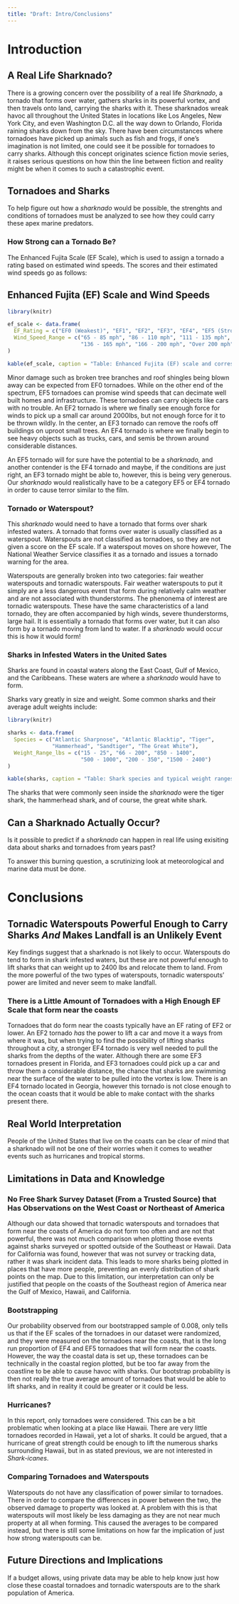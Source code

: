 ---
title: "Draft: Intro/Conclusions"
---

# Introduction

## A Real Life Sharknado?

There is a growing concern over the possibility of a real life *Sharknado*, a tornado that forms over water, gathers sharks in its powerful vortex, and then travels onto land, carrying the sharks with it. These sharknados wreak havoc all throughout the United States in locations like Los Angeles, New York City, and even Washington D.C. all the way down to Orlando, Florida raining sharks down from the sky. There have been circumstances where tornadoes have picked up animals such as fish and frogs, if one's imagination is not limited, one could see it be possible for tornadoes to carry sharks. Although this concept originates science fiction movie series, it raises serious questions on how thin the line between fiction and reality might be when it comes to such a catastrophic event.

## Tornadoes and Sharks

To help figure out how a *sharknado* would be possible, the strenghts and conditions of tornadoes must be analyzed to see how they could carry these apex marine predators.

### How Strong can a Tornado Be?

The Enhanced Fujita Scale (EF Scale), which is used to assign a tornado a rating based on estimated wind speeds. The scores and their estimated wind speeds go as follows:

## Enhanced Fujita (EF) Scale and Wind Speeds

```{r, echo= FALSE}
library(knitr)

ef_scale <- data.frame(
  EF_Rating = c("EF0 (Weakest)", "EF1", "EF2", "EF3", "EF4", "EF5 (Strongest)"),
  Wind_Speed_Range = c("65 - 85 mph", "86 - 110 mph", "111 - 135 mph",
                       "136 - 165 mph", "166 - 200 mph", "Over 200 mph")
)

kable(ef_scale, caption = "Table: Enhanced Fujita (EF) scale and corresponding wind speeds")
```

Minor damage such as broken tree branches and roof shingles being blown away can be expected from EF0 tornadoes. While on the other end of the spectrum, EF5 tornadoes can promise wind speeds that can decimate well built homes and infrastructure. These tornadoes can carry objects like cars with no trouble. An EF2 tornado is where we finally see enough force for winds to pick up a small car around 2000lbs, but not enough force for it to be thrown wildly. In the center, an EF3 tornado can remove the roofs off buildings on uproot small trees. An EF4 tornado is where we finally begin to see heavy objects such as trucks, cars, and semis be thrown around considerable distances.

An EF5 tornado will for sure have the potential to be a *sharknado,* and another contender is the EF4 tornado and maybe, if the conditions are just right, an EF3 tornado might be able to, however, this is being very generous. Our *sharknado* would realistically have to be a category EF5 or EF4 tornado in order to cause terror similar to the film.

### Tornado or Waterspout?

This *sharknado* would need to have a tornado that forms over shark infested waters. A tornado that forms over water is usually classified as a waterspout. Waterspouts are not classified as tornadoes, so they are not given a score on the EF scale. If a waterspout moves on shore however, The National Weather Service classifies it as a tornado and issues a tornado warning for the area.

Waterspouts are generally broken into two categories: fair weather waterspouts and tornadic waterspouts. Fair weather waterspouts to put it simply are a less dangerous event that form during relatively calm weather and are not associated with thunderstorms. The phenonema of interest are tornadic waterspouts. These have the same characteristics of a land tornado, they are often accompanied by high winds, severe thunderstorms, large hail. It is essentially a tornado that forms over water, but it can also form by a tornado moving from land to water. If a *sharknado* would occur this is how it would form!

### Sharks in Infested Waters in the United Sates

Sharks are found in coastal waters along the East Coast, Gulf of Mexico, and the Caribbeans. These waters are where a *sharknado* would have to form.

Sharks vary greatly in size and weight. Some common sharks and their average adult weights include:

```{r, echo=FALSE}
library(knitr)

sharks <- data.frame(
  Species = c("Atlantic Sharpnose", "Atlantic Blacktip", "Tiger",
              "Hammerhead", "Sandtiger", "The Great White"),
  Weight_Range_lbs = c("15 - 25", "66 - 200", "850 - 1400",
                       "500 - 1000", "200 - 350", "1500 - 2400")
)

kable(sharks, caption = "Table: Shark species and typical weight ranges")
```

The sharks that were commonly seen inside the *sharknado* were the tiger shark, the hammerhead shark, and of course, the great white shark.

## Can a Sharknado Actually Occur?

Is it possible to predict if a *sharknado* can happen in real life using exisiting data about sharks and tornadoes from years past?

To answer this burning question, a scrutinizing look at meteorological and marine data must be done.

# Conclusions

## Tornadic Waterspouts Powerful Enough to Carry Sharks *And* Makes Landfall is an Unlikely Event

Key findings suggest that a sharknado is not likely to occur. Waterspouts do tend to form in shark infested waters, but these are not powerful enough to lift sharks that can weight up to 2400 lbs and relocate them to land. From the more powerful of the two types of waterspouts, tornadic waterspouts' power are limited and never seem to make landfall.

### There is a Little Amount of Tornadoes with a High Enough EF Scale that form near the coasts

Tornadoes that do form near the coasts typically have an EF rating of EF2 or lower. An EF2 tornado *has* the power to lift a car and move it a ways from where it was, but when trying to find the possibility of lifting sharks throughout a city, a stronger EF4 tornado is very well needed to pull the sharks from the depths of the water. Although there are some EF3 tornadoes present in Florida, and EF3 tornadoes could pick up a car and throw them a considerable distance, the chance that sharks are swimming near the surface of the water to be pulled into the vortex is low. There is an EF4 tornado located in Georgia, however this tornado is not close enough to the ocean coasts that it would be able to make contact with the sharks present there.

## Real World Interpretation

People of the United States that live on the coasts can be clear of mind that a sharknado will not be one of their worries when it comes to weather events such as hurricanes and tropical storms.

## Limitations in Data and Knowledge

### No Free Shark Survey Dataset (From a Trusted Source) that Has Observations on the West Coast or Northeast of America

Although our data showed that tornadic waterspouts and tornadoes that form near the coasts of America do not form too often and are not that powerful, there was not much comparison when plotting those events against sharks surveyed or spotted outside of the Southeast or Hawaii. Data for California was found, however that was not survey or tracking data, rather it was shark incident data. This leads to more sharks being plotted in places that have more people, preventing an evenly distribution of shark points on the map. Due to this limitation, our interpretation can only be justified that people on the coasts of the Southeast region of America near the Gulf of Mexico, Hawaii, and California.

### Bootstrapping

Our probability observed from our bootstrapped sample of 0.008, only tells us that if the EF scales of the tornadoes in our dataset were randomized, and they were measured on the tornadoes near the coasts, that is the long run proportion of EF4 and EF5 tornadoes that will form near the coasts. However, the way the coastal data is set up, these tornadoes can be technically in the coastal region plotted, but be too far away from the coastline to be able to cause havoc with sharks. Our bootstrap probability is then not really the true average amount of tornadoes that would be able to lift sharks, and in reality it could be greater or it could be less.

### Hurricanes?

In this report, only tornadoes were considered. This can be a bit problematic when looking at a place like Hawaii. There are very little tornadoes recorded in Hawaii, yet a lot of sharks. It could be argued, that a hurricane of great strength could be enough to lift the numerous sharks surrounding Hawaii, but in as stated previous, we are not interested in *Shark-icanes*.

### Comparing Tornadoes and Waterspouts

Waterspouts do not have any classification of power similar to tornadoes. There in order to compare the differences in power between the two, the observed damage to property was looked at. A problem with this is that waterspouts will most likely be less damaging as they are not near much property at all when forming. This caused the averages to be compared instead, but there is still some limitations on how far the implication of just how strong waterspouts can be.

## Future Directions and Implications

If a budget allows, using private data may be able to help know just how close these coastal tornadoes and tornadic waterspouts are to the shark population of America.
